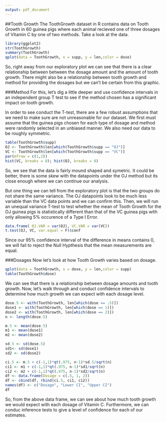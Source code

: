 ```yaml
---
output: pdf_document
---
```

##Tooth Growth
The ToothGrowth dataset in R contains data on Tooth Growth in 60 guinea pigs where each animal recieved one of three dosages of Vitamin C by one of two methods. Take a look at the data.

```r
library(ggplot2)
str(ToothGrowth)
summary(ToothGrowth)
qplot(data = ToothGrowth, x = supp, y = len,color = dose)

```

So, right away from our exploratory plot we can see that there is a clear relationship between between the dosage amount and the amount of tooth growth. There might also be a relationship between tooth growth and method for providing the dosages but we can't be certain from this graphic. 

###Method
For this, let's dig a little deeper and use confidence intervals in an independent group T test to see if the method chosen has a significant impact on tooth growth.

In order to see conduct the T-test, there are a few robust assumptions that we need to make sure are not unreasonable for our dataset. We first must assume that the guinea pigs chosen for each type of dosage and method were randomly selected in an unbiased manner. We also need our data to be roughly symmetric.
```r
table(ToothGrowth$supp)
OJ <- ToothGrowth$len[which(ToothGrowth$supp == "OJ")]
VC <- ToothGrowth$len[which(ToothGrowth$supp == "VC")]
par(mfrow = c(1,2))
hist(VC, breaks = 8); hist(OJ, breaks = 8) 
```

So, we see that the data is fairly mound shaped and symetric. It could be better, there is some skew with the datapoints under the OJ method but its close enough where we can continue our analysis.

But one thing we can tell from the exploratory plot is that the two groups do not share the same variance. The OJ datapoints look to be much less variable than the VC data points and we can confirm this. Then, we will run an unequal variance T-test to test whether the mean of Tooth Growth for the OJ guinea pigs is statistically different than that of the VC guinea pigs with only allowing 5% occurence of a Type I Error.

```r
data.frame( OJ.VAR = var(OJ), VC.VAR = var(VC))
t.test(OJ, VC, var.equal = F)$conf
```
Since our 95% confidence interval of the difference in means contains 0, we will fail to reject the Null Hypthesis that the mean measurements are equal.  

###Dosages
Now let's look at how Tooth Growth varies based on dosage.
```r
qplot(data = ToothGrowth, x = dose, y = len,color = supp)
table(ToothGrowth$dose)
```
We can see that there is a relationship between dosage amounts and tooth growth. Now, let's walk through and conduct confidence intervals to determine how much growth we can expect with each dosage level.
```r
dose.5 <- with(ToothGrowth, len[which(dose == .5)])
dose1 <- with(ToothGrowth, len[which(dose == 1)])
dose2 <- with(ToothGrowth, len[which(dose == 2)])
n <- length(dose.5)

m.5 <- mean(dose.5)
m1 <- mean(dose1)
m2 <- mean(dose2)

sd.5 <- sd(dose.5)
sd1<- sd(dose1)
sd2 <- sd(dose2)

ci.5 <- m.5 + c(-1,1)*qt(.975, n-1)*sd.5/sqrt(n)
ci1 <- m1 + c(-1,1)*qt(.975, n-1)*sd1/sqrt(n)
ci2 <- m2 + c(-1,1)*qt(.975, n-1)*sd2/sqrt(n)
df <- data.frame(Dosage = c(.5, 1, 2))
df <- cbind(df, rbind(ci.5, ci1, ci2))
names(df) <- c("Dosage", "Lower CI", "Upper CI")
df
```
So, from the above data frame, we can see about how much tooth growth we would expect with each dosage of Vitamin C. Furthermore, we can conduc inference tests to give a level of confidence for each of our estimates.
